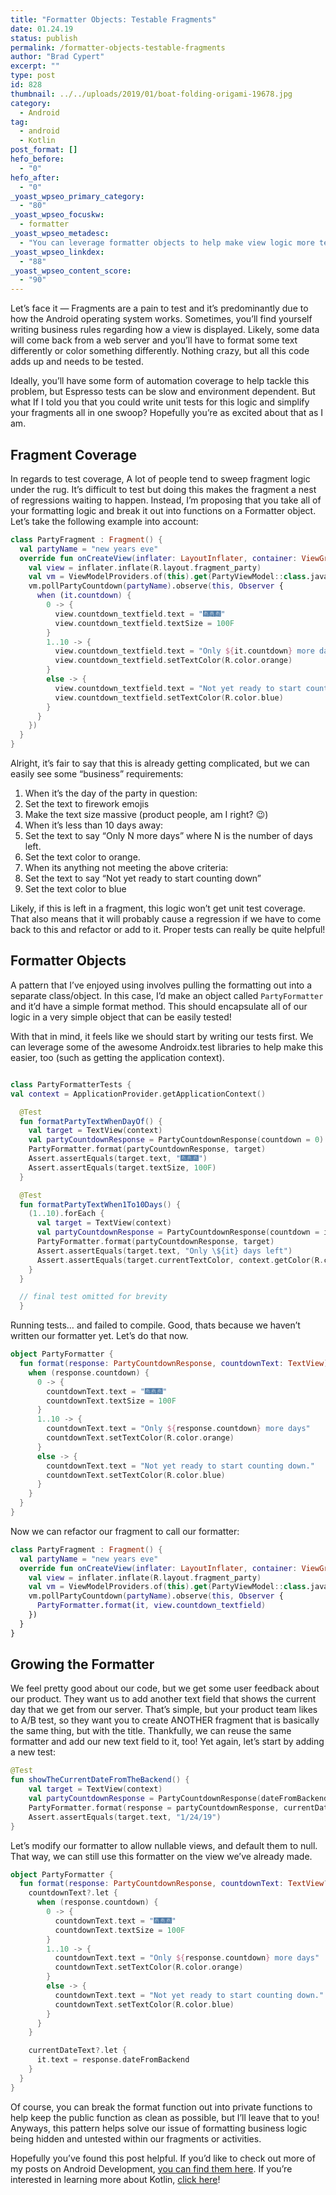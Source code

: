 ```yaml
---
title: "Formatter Objects: Testable Fragments"
date: 01.24.19
status: publish
permalink: /formatter-objects-testable-fragments
author: "Brad Cypert"
excerpt: ""
type: post
id: 828
thumbnail: ../../uploads/2019/01/boat-folding-origami-19678.jpg
category:
  - Android
tag:
  - android
  - Kotlin
post_format: []
hefo_before:
  - "0"
hefo_after:
  - "0"
_yoast_wpseo_primary_category:
  - "80"
_yoast_wpseo_focuskw:
  - formatter
_yoast_wpseo_metadesc:
  - "You can leverage formatter objects to help make view logic more testable. Simplify your views and prevent regressions using formatter objects."
_yoast_wpseo_linkdex:
  - "88"
_yoast_wpseo_content_score:
  - "90"
---
```


Let’s face it — Fragments are a pain to test and it’s predominantly due to how the Android operating system works. Sometimes, you’ll find yourself writing business rules regarding how a view is displayed. Likely, some data will come back from a web server and you’ll have to format some text differently or color something differently. Nothing crazy, but all this code adds up and needs to be tested.

Ideally, you’ll have some form of automation coverage to help tackle this problem, but Espresso tests can be slow and environment dependent. But what If I told you that you could write unit tests for this logic and simplify your fragments all in one swoop? Hopefully you’re as excited about that as I am.

## Fragment Coverage

In regards to test coverage, A lot of people tend to sweep fragment logic under the rug. It’s difficult to test but doing this makes the fragment a nest of regressions waiting to happen. Instead, I’m proposing that you take all of your formatting logic and break it out into functions on a Formatter object. Let’s take the following example into account:

```kotlin
class PartyFragment : Fragment() {
  val partyName = "new years eve"
  override fun onCreateView(inflater: LayoutInflater, container: ViewGroup?, savedInstanceState: Bundle?): View? {
    val view = inflater.inflate(R.layout.fragment_party)
    val vm = ViewModelProviders.of(this).get(PartyViewModel::class.java)
    vm.pollPartyCountdown(partyName).observe(this, Observer {
      when (it.countdown) {
        0 -> {
          view.countdown_textfield.text = "🎆🎆🎆"
          view.countdown_textfield.textSize = 100F
        }
        1..10 -> {
          view.countdown_textfield.text = "Only ${it.countdown} more days"
          view.countdown_textfield.setTextColor(R.color.orange)
        }
        else -> {
          view.countdown_textfield.text = "Not yet ready to start counting down."
          view.countdown_textfield.setTextColor(R.color.blue)
        }
      }
    })
  }
}
```

Alright, it’s fair to say that this is already getting complicated, but we can easily see some “business” requirements:

1. When it’s the day of the party in question:
1. Set the text to firework emojis
1. Make the text size massive (product people, am I right? 😉)
1. When it’s less than 10 days away:
1. Set the text to say “Only N more days” where N is the number of days left.
1. Set the text color to orange.
1. When its anything not meeting the above criteria:
1. Set the text to say “Not yet ready to start counting down”
1. Set the text color to blue

Likely, if this is left in a fragment, this logic won’t get unit test coverage. That also means that it will probably cause a regression if we have to come back to this and refactor or add to it. Proper tests can really be quite helpful!

## Formatter Objects

A pattern that I’ve enjoyed using involves pulling the formatting out into a separate class/object. In this case, I’d make an object called `PartyFormatter` and it’d have a simple format method. This should encapsulate all of our logic in a very simple object that can be easily tested!

With that in mind, it feels like we should start by writing our tests first. We can leverage some of the awesome Androidx.test libraries to help make this easier, too (such as getting the application context).

```kotlin

class PartyFormatterTests {
val context = ApplicationProvider.getApplicationContext()

  @Test
  fun formatPartyTextWhenDayOf() {
    val target = TextView(context)
    val partyCountdownResponse = PartyCountdownResponse(countdown = 0)
    PartyFormatter.format(partyCountdownResponse, target)
    Assert.assertEquals(target.text, "🎆🎆🎆")
    Assert.assertEquals(target.textSize, 100F)
  }

  @Test
  fun formatPartyTextWhen1To10Days() {
    (1..10).forEach {
      val target = TextView(context)
      val partyCountdownResponse = PartyCountdownResponse(countdown = it)
      PartyFormatter.format(partyCountdownResponse, target)
      Assert.assertEquals(target.text, "Only \${it} days left")
      Assert.assertEquals(target.currentTextColor, context.getColor(R.color.orange))
    }
  }

  // final test omitted for brevity
  }

```

Running tests… and failed to compile. Good, thats because we haven’t written our formatter yet. Let’s do that now.

```kotlin
object PartyFormatter {
  fun format(response: PartyCountdownResponse, countdownText: TextView) {
    when (response.countdown) {
      0 -> {
        countdownText.text = "🎆🎆🎆"
        countdownText.textSize = 100F
      }
      1..10 -> {
        countdownText.text = "Only ${response.countdown} more days"
        countdownText.setTextColor(R.color.orange)
      }
      else -> {
        countdownText.text = "Not yet ready to start counting down."
        countdownText.setTextColor(R.color.blue)
      }
    }
  }
}
```

Now we can refactor our fragment to call our formatter:

```kotlin
class PartyFragment : Fragment() {
  val partyName = "new years eve"
  override fun onCreateView(inflater: LayoutInflater, container: ViewGroup?, savedInstanceState: Bundle?): View? {
    val view = inflater.inflate(R.layout.fragment_party)
    val vm = ViewModelProviders.of(this).get(PartyViewModel::class.java)
    vm.pollPartyCountdown(partyName).observe(this, Observer {
      PartyFormatter.format(it, view.countdown_textfield)
    })
  }
}
```

## Growing the Formatter

We feel pretty good about our code, but we get some user feedback about our product. They want us to add another text field that shows the current day that we get from our server. That’s simple, but your product team likes to A/B test, so they want you to create ANOTHER fragment that is basically the same thing, but with the title. Thankfully, we can reuse the same formatter and add our new text field to it, too! Yet again, let’s start by adding a new test:

```kotlin
@Test
fun showTheCurrentDateFromTheBackend() {
    val target = TextView(context)
    val partyCountdownResponse = PartyCountdownResponse(dateFromBackend = "1/24/19")
    PartyFormatter.format(response = partyCountdownResponse, currentDateText = target)
    Assert.assertEquals(target.text, "1/24/19")
}
```

Let’s modify our formatter to allow nullable views, and default them to null. That way, we can still use this formatter on the view we’ve already made.

```kotlin
object PartyFormatter {
  fun format(response: PartyCountdownResponse, countdownText: TextView? = null, currentDateText: TextView? = null) {
    countdownText?.let {
      when (response.countdown) {
        0 -> {
          countdownText.text = "🎆🎆🎆"
          countdownText.textSize = 100F
        }
        1..10 -> {
          countdownText.text = "Only ${response.countdown} more days"
          countdownText.setTextColor(R.color.orange)
        }
        else -> {
          countdownText.text = "Not yet ready to start counting down."
          countdownText.setTextColor(R.color.blue)
        }
      }
    }

    currentDateText?.let {
      it.text = response.dateFromBackend
    }
  }
}
```

Of course, you can break the format function out into private functions to help keep the public function as clean as possible, but I’ll leave that to you! Anyways, this pattern helps solve our issue of formatting business logic being hidden and untested within our fragments or activities.

Hopefully you’ve found this post helpful. If you’d like to check out more of my posts on Android Development, [you can find them here](http://www.bradcypert.com/tag/android/). If you’re interested in learning more about Kotlin, [click here](http://www.bradcypert.com/tag/kotlin)!
